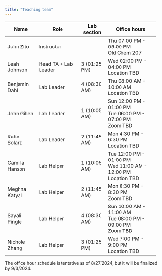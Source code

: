```yaml
---
title: "Teaching team"
---
```


+----------------+----------------------+--------------+--------------------------+
| Name           | Role                 | Lab section  | Office hours             |
+================+======================+==============+==========================+
| John Zito      | Instructor           |              | Thu 07:00 PM - 09:00 PM\ |
|                |                      |              | Old Chem 207             |
+----------------+----------------------+--------------+--------------------------+
| Leah Johnson   | Head TA + Lab Leader | 3 (01:25 PM) | Wed 02:00 PM - 04:00 PM\ |
|                |                      |              | Location TBD             |
+----------------+----------------------+--------------+--------------------------+
| Benjamin Dahl  | Lab Leader           | 4 (08:30 AM) | Thu 08:00 AM - 10:00 AM\ |
|                |                      |              | Location TBD             |
+----------------+----------------------+--------------+--------------------------+
| John Gillen    | Lab Leader           | 1 (10:05 AM) | Sun 12:00 PM - 01:00 PM\ |
|                |                      |              | Tue 06:00 PM - 07:00 PM\ |
|                |                      |              | Zoom TBD                 |
+----------------+----------------------+--------------+--------------------------+
| Katie Solarz   | Lab Leader           | 2 (11:45 AM) | Mon 4:30 PM - 6:30 PM\   |
|                |                      |              | Location TBD             |
+----------------+----------------------+--------------+--------------------------+
| Camilla Hanson | Lab Helper           | 1 (10:05 AM) | Tue 12:00 PM - 01:00 PM\ |
|                |                      |              | Wed 11:00 AM - 12:00 PM\ |
|                |                      |              | Location TBD             |
+----------------+----------------------+--------------+--------------------------+
| Meghna Katyal  | Lab Helper           | 2 (11:45 AM) | Mon 6:30 PM - 8:30 PM\   |
|                |                      |              | Zoom TBD                 |
+----------------+----------------------+--------------+--------------------------+
| Sayali Pingle  | Lab Helper           | 4 (08:30 AM) | Sun 10:00 AM - 11:00 AM\ |
|                |                      |              | Tue 08:00 PM - 09:00 PM\ |
|                |                      |              | Zoom TBD                 |
+----------------+----------------------+--------------+--------------------------+
| Nichole Zhang  | Lab Helper           | 3 (01:25 PM) | Wed 7:00 PM - 9:00 PM\   |
|                |                      |              | Location TBD             |
+----------------+----------------------+--------------+--------------------------+

::: callout-warning
The office hour schedule is tentative as of 8/27/2024, but it will be finalized by 9/3/2024.
:::
